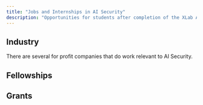 ```yaml
---
title: "Jobs and Internships in AI Security"
description: "Opportunities for students after completion of the XLab AI Security Guide"
---
```


## Industry

There are several for profit companies that do work relevant to AI Security.

<OrganizationCard
  name="Gray Swan"
  description="Gray Swan is a startup dedicated to improving AI Security. They offer internships and host public AI security competitions."
  websiteUrl="https://www.grayswan.ai/"
  lightLogoPath="/images/organizations/gray-swan-light.png"
  darkLogoPath="/images/organizations/gray-swan-dark.png"
/>

<OrganizationCard
  name="Goodfire"
  description="Goodfire is a for-profit research company that seeks to advance the field of mechanistic interpretability. Some researchers believe this work could improve AI security."
  websiteUrl="https://goodfire.ai"
  lightLogoPath="/images/organizations/goodfire-light.png"
  darkLogoPath="/images/organizations/goodfire-dark.png"
/>

## Fellowships

<OrganizationCard
  name="SPAR"
  description="SPAR is an AI safety and security research fellowship program. SPAR fellows apply directly to work with mentors and collaborate remotely with them over the course of the fellowship."
  websiteUrl="https://sparai.org/"
  lightLogoPath="/images/organizations/spar-light.png"
  darkLogoPath="/images/organizations/spar-dark.png"
/>

## Grants

<OrganizationCard
  name="UK AISI"
  description="The UK AI Security institute provides funding opportunities for researchers pursuing work in AI safety or security. They also have a variety of open roles."
  websiteUrl="https://www.aisi.gov.uk/"
  lightLogoPath="/images/organizations/uk-aisi.png"
  darkLogoPath="/images/organizations/uk-aisi.png"
/>

<OrganizationCard
  name="Open Philanthropy"
  description="Open Philanthropy accepts grant applications for AI safety and security work. You may apply as an individual."
  websiteUrl="https://www.openphilanthropy.org/"
  lightLogoPath="/images/organizations/openphil.png"
  darkLogoPath="/images/organizations/openphil.png"
/>
